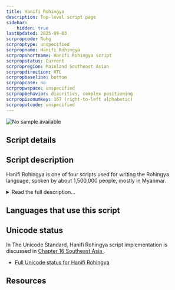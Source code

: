 ```yaml
---
title: Hanifi Rohingya
description: Top-level script page
sidebar:
    hidden: true
lastUpdated: 2025-09-03
scrpropcode: Rohg
scrproptype: unspecified
scrpropname: Hanifi Rohingya
scrpropshortname: Hanifi Rohingya script
scrpropstatus: Current
scrpropregion: Mainland Southeast Asian
scrpropdirection: RTL
scrpropbaseline: bottom
scrpropcase: no
scrpropwspace: unspecified
scrpropbehavior: diacritics, complex positioning
scrpropisonumkey: 167 (right-to-left alphabetic)
scrpropotcode: unspecified
---
```



![No sample available](../images/nosample.png)



## Script details

<ScriptDetails />

## Script description

Hanifi Rohingya is one of four scripts used for writing the Rohingya language, spoken by about 1,500,000 people, mostly in Myanmar.

<details>
<summary>Read the full description...</summary>There are also significant Rohingya-speaking refugee communities in Bangladesh and Thailand.

The Rohingya language has been written in the [Arabic](/scrlang/scripts/arab) script for over 200 years, during which time it has also been written in [Myanmar](/scrlang/scripts/Mymr) and a modified Latin script known as Rohingyalish. Around 1960, Rohingya scholars began to see a need for a unique writing system which reflected their own language, and Molana Hanif created the Hanifi Rohingya script.

Hanifi Rohingya is an alphabet written from right to left. The shapes of the characters are based on the Arabic script (though the character shapes in Hanifi Rohingya are not contextual as they are in Arabic), with some influence from Latin and Myanmar. The script is written with twenty-eight consonants, each containing an inherent _a_ vowel, five vowels, and one vowel carrier letter. There is also a separate letter for marking nasalization of vowels.

Rohingya is a tonal language, contrasting oral vs nasal, long vs. short, and falling vs rising tones. Three tone marks exist in the script, which are written above the vowel letter. There is also a diacritic, _shadda_, which marks geminate (long) consonants, and a sign, _sukun_, for indicating the absence of the inherent vowel. Two consonants have alternate final forms; /m/ is always written with its final form at the end of a word instead of with the _ma_ + _sukun_ sequence, and /l/ can be written at the end of a word either with its final form or with the _la_ + _sukun_ sequence.

There is a full set of decimal digits from 0-9, which are written from left to right.
</details>

## Languages that use this script

<WsList script='Rohg' wsMax='5' />

## Unicode status

In The Unicode Standard, Hanifi Rohingya script implementation is discussed in [Chapter 16 Southeast Asia ](http://www.unicode.org/versions/latest/ch16.pdf).

- [Full Unicode status for Hanifi Rohingya](/scrlang/unicode/rohg-unicode)



## Resources

<ScriptResources detailSummary='seemore' />

